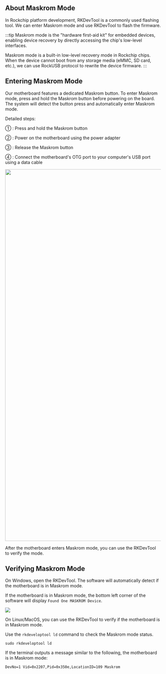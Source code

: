 
## About Maskrom Mode

In Rockchip platform development, RKDevTool is a commonly used flashing tool. We can enter Maskrom mode and use RKDevTool to flash the firmware.

:::tip
Maskrom mode is the "hardware first-aid kit" for embedded devices, enabling device recovery by directly accessing the chip's low-level interfaces.

Maskrom mode is a built-in low-level recovery mode in Rockchip chips. When the device cannot boot from any storage media (eMMC, SD card, etc.), we can use RockUSB protocol to rewrite the device firmware.
:::

## Entering Maskrom Mode

Our motherboard features a dedicated Maskrom button. To enter Maskrom mode, press and hold the Maskrom button before powering on the board. The system will detect the button press and automatically enter Maskrom mode.

Detailed steps:

① : Press and hold the Maskrom button

② : Power on the motherboard using the power adapter

③ : Release the Maskrom button

④ : Connect the motherboard's OTG port to your computer's USB port using a data cable

<Image
  src="/en/img/common/tools/rkdevtool/maskrom-#model#.webp"
  model={props.model}
  fallback={props.model}
  width="1200"
/>

After the motherboard enters Maskrom mode, you can use the RKDevTool to verify the mode.

## Verifying Maskrom Mode

<Tabs queryString="rkdevtool">

<TabItem value="Windows">

On Windows, open the RKDevTool. The software will automatically detect if the motherboard is in Maskrom mode.

If the motherboard is in Maskrom mode, the bottom left corner of the software will display `Found One MASKROM Device`.

<div style={{ textAlign: "center" }}>
  <img
    src="/en/img/common/tools/rkdevtool/maskrom-mode.webp"
    style={{ width: "100%", maxWidth: "700" }}
  />
</div>

</TabItem>

<TabItem value="Linux / MacOS">

On Linux/MacOS, you can use the RKDevTool to verify if the motherboard is in Maskrom mode.

Use the `rkdeveloptool ld` command to check the Maskrom mode status.

<NewCodeBlock tip="Linux / MacOS$" type="host">

```
sudo rkdeveloptool ld
```

</NewCodeBlock>

If the terminal outputs a message similar to the following, the motherboard is in Maskrom mode:

<NewCodeBlock tip="Linux / MacOS$" type="host">

```
DevNo=1	Vid=0x2207,Pid=0x350e,LocationID=109 Maskrom
```

</NewCodeBlock>

</TabItem>

</Tabs>
